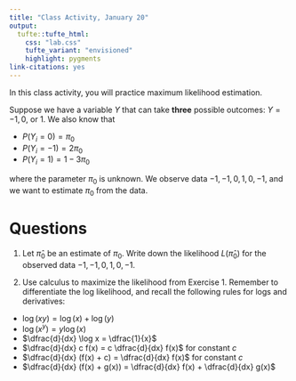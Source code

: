 ```yaml
---
title: "Class Activity, January 20"
output: 
  tufte::tufte_html:
    css: "lab.css"
    tufte_variant: "envisioned"
    highlight: pygments
link-citations: yes
---
```


In this class activity, you will practice maximum likelihood estimation.

Suppose we have a variable $Y$ that can take **three** possible outcomes: $Y = -1, 0$, or $1$. We also know that

* $P(Y_i = 0) = \pi_0$
* $P(Y_i = -1) = 2 \pi_0$
* $P(Y_i = 1) = 1 - 3 \pi_0$

where the parameter $\pi_0$ is unknown. We observe data $-1, -1, 0, 1, 0, -1$, and we want to estimate $\pi_0$ from the data.

# Questions


1. Let $\widehat{\pi}_0$ be an estimate of $\pi_0$. Write down the likelihood $L(\widehat{\pi}_0)$ for the observed data $-1, -1, 0, 1, 0, -1$.

2. Use calculus to maximize the likelihood from Exercise 1. Remember to differentiate the log likelihood, and recall the following rules for logs and derivatives:

* $\log(xy) = \log(x) + \log(y)$
* $\log(x^y) = y \log(x)$
* $\dfrac{d}{dx} \log x = \dfrac{1}{x}$
* $\dfrac{d}{dx} c f(x) = c \dfrac{d}{dx} f(x)$ for constant $c$
* $\dfrac{d}{dx} (f(x) + c) = \dfrac{d}{dx} f(x)$ for constant $c$
* $\dfrac{d}{dx} (f(x) + g(x)) = \dfrac{d}{dx} f(x) + \dfrac{d}{dx} g(x)$